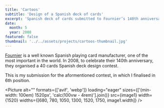 ```yaml
---
title: 'Cartoos'
subtitle: 'Design of a Spanish deck of cards'
excerpt: 'Spanish deck of cards submitted to Fournier’s 140th anniversary contest. 6th finalist.'
date:
  month: 5
  year: 2008
featured: false
thumbnail: '../../assets/projects/cartoos-thumbnail.jpg'
---
```



[Fournier](https://www.nhfournier.es/en/) is a well known Spanish playing card manufacturer, one of the most important in the world. In 2008, to celebrate their 140th anniversary, they organised a 40 cards Spanish deck design contest.

This is my submission for the aformentioned contest, in which I finalised in 6th position.

<Picture
  alt=""
  formats={['avif', 'webp']}
  loading="eager"
  sizes={['(min-width: 100em) 1520px', 'calc(100vw - 4rem)'].join()}
  src={image1}
  width={1520}
  widths={[680, 780, 1050, 1300, 1520, 1750, image1.width]}
/>
